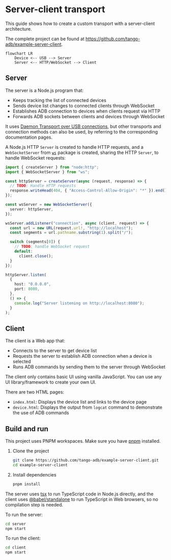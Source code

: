 # Server-client transport

This guide shows how to create a custom transport with a server-client architecture.

The complete project can be found at https://github.com/tango-adb/example-server-client.

```mermaid
flowchart LR
    Device <-- USB --> Server
    Server <-- HTTP/WebSocket --> Client
```

## Server

The server is a Node.js program that:

- Keeps tracking the list of connected devices
- Sends device list changes to connected clients through WebSocket
- Establishes ADB connection to devices when clients request via HTTP
- Forwards ADB sockets between clients and devices through WebSocket

It uses [Daemon Transport over USB connections](../../daemon/usb/index.mdx), but other transports and connection methods can also be used, by referring to the corresponding documentation pages.

A Node.js HTTP `Server` is created to handle HTTP requests, and a `WebSocketServer` from [`ws`](https://npmjs.com/package/ws) package is created, sharing the HTTP `Server`, to handle WebSocket requests:

```ts transpile
import { createServer } from "node:http";
import { WebSocketServer } from "ws";

const httpServer = createServer(async (request, response) => {
  // TODO: Handle HTTP requests
  response.writeHead(404, { "Access-Control-Allow-Origin": "*" }).end();
});

const wsServer = new WebSocketServer({
  server: httpServer,
});

wsServer.addListener("connection", async (client, request) => {
  const url = new URL(request.url!, "http://localhost");
  const segments = url.pathname.substring(1).split("/");

  switch (segments[0]) {
    // TODO: handle WebSocket request
    default:
      client.close();
  }
});

httpServer.listen(
  {
    host: "0.0.0.0",
    port: 8080,
  },
  () => {
    console.log("Server listening on http://localhost:8080");
  }
);
```

## Client

The client is a Web app that:

- Connects to the server to get device list
- Requests the server to establish ADB connection when a device is selected
- Runs ADB commands by sending them to the server through WebSocket

The client only contains basic UI using vanilla JavaScript. You can use any UI library/framework to create your own UI.

There are two HTML pages:

* `index.html`: Displays the device list and links to the device page
* `device.html`: Displays the output from `logcat` command to demonstrate the use of ADB commands

## Build and run

This project uses PNPM workspaces. Make sure you have [pnpm](https://pnpm.io) installed.

1. Clone the project

   ```sh
   git clone https://github.com/tango-adb/example-server-client.git
   cd example-server-client
   ```

2. Install dependencies

   ```sh
   pnpm install
   ```

The server uses [tsx](https://www.npmjs.com/package/tsx) to run TypeScript code in Node.js directly, and the client uses [@babel/standalone](https://www.npmjs.com/package/@babel/standalone) to run TypeScript in Web browsers, so no compilation step is needed.

To run the server:

```sh
cd server
npm start
```

To run the client:

```sh
cd client
npm start
```

